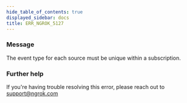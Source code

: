 ```yaml
---
hide_table_of_contents: true
displayed_sidebar: docs
title: ERR_NGROK_5127
---
```


### Message

The event type for each source must be unique within a subscription.

<ErrorDetails />

### Further help

If you're having trouble resolving this error, please reach out to [support@ngrok.com](mailto:support@ngrok.com?subject=Help%20with%20ERR_NGROK_5127)
